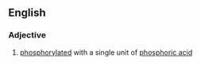 ==English==

===Adjective===
{{en-adj|-}}

#{{biochemistry}} [[phosphorylated]] with a single unit of [[phosphoric acid]]